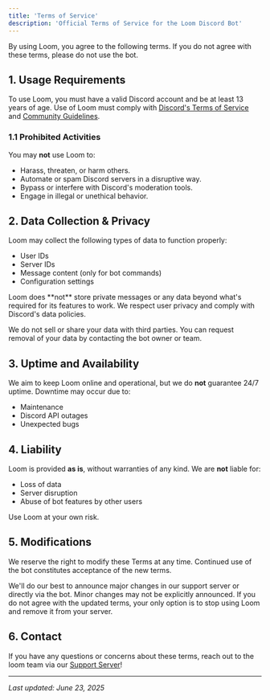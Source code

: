 ```yaml
---
title: 'Terms of Service'
description: 'Official Terms of Service for the Loom Discord Bot'
---
```


<Danger>
  By using Loom, you agree to the following terms. If you do not agree with these terms, please do not use the bot.
</Danger>

## 1. Usage Requirements

To use Loom, you must have a valid Discord account and be at least 13 years of age. Use of Loom must comply with [Discord's Terms of Service](https://discord.com/terms) and [Community Guidelines](https://discord.com/guidelines).

### 1.1 Prohibited Activities

You may **not** use Loom to:
- Harass, threaten, or harm others.
- Automate or spam Discord servers in a disruptive way.
- Bypass or interfere with Discord's moderation tools.
- Engage in illegal or unethical behavior.

## 2. Data Collection & Privacy

Loom may collect the following types of data to function properly:
- User IDs
- Server IDs
- Message content (only for bot commands)
- Configuration settings

<Tip>
  Loom does **not** store private messages or any data beyond what's required for its features to work. We respect user privacy and comply with Discord's data policies.
</Tip>

We do not sell or share your data with third parties. You can request removal of your data by contacting the bot owner or team.

## 3. Uptime and Availability

We aim to keep Loom online and operational, but we do **not** guarantee 24/7 uptime. Downtime may occur due to:
- Maintenance
- Discord API outages
- Unexpected bugs

## 4. Liability

Loom is provided **as is**, without warranties of any kind. We are **not** liable for:
- Loss of data
- Server disruption
- Abuse of bot features by other users

Use Loom at your own risk.

## 5. Modifications

We reserve the right to modify these Terms at any time. Continued use of the bot constitutes acceptance of the new terms.

<AccordionGroup>
  <Accordion title="What happens if the terms change?">
    We'll do our best to announce major changes in our support server or directly via the bot. Minor changes may not be explicitly announced.
  </Accordion>
  
  <Accordion title="Can I opt out of the terms?">
    If you do not agree with the updated terms, your only option is to stop using Loom and remove it from your server.
  </Accordion>
</AccordionGroup>

## 6. Contact

If you have any questions or concerns about these terms, reach out to the loom team via our [Support Server](https://discord.gg/R7TEFWjS65)!

---

_Last updated: June 23, 2025_
